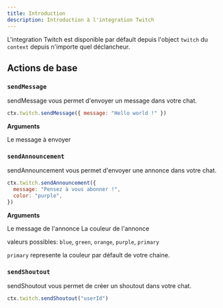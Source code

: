 ```yaml
---
title: Introduction
description: Introduction à l'integration Twitch
---
```


L'integration Twitch est disponible par défault depuis l'object `twitch` du `context` depuis n'importe quel déclancheur.

## Actions de base

### `sendMessage`

sendMessage vous permet d'envoyer un message dans votre chat.

```javascript
ctx.twitch.sendMessage({ message: "Hello world !" })
```

**Arguments**

<ResponseField name="message" type="string" required>
  Le message à envoyer
</ResponseField>

### `sendAnnouncement`

sendAnnouncement vous permet d'envoyer une annonce dans votre chat.

```javascript
ctx.twitch.sendAnnouncement({
  message: "Pensez à vous abonner !",
  color: "purple",
})
```

**Arguments**

<ResponseField name="message" type="string" required>
  Le message de l'annonce
</ResponseField>

<ResponseField name="color" type="string" default="primary" required>
  La couleur de l'annonce
  
  valeurs possibles: `blue`, `green`, `orange`,
  `purple`, `primary`

`primary` represente la couleur par défault de votre chaine.

</ResponseField>

### `sendShoutout`

sendShoutout vous permet de créer un shoutout dans votre chat.

```javascript
ctx.twitch.sendShoutout("userId")
```
